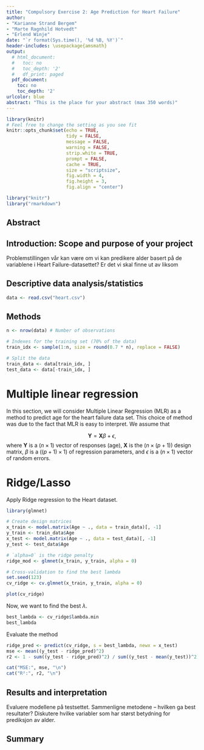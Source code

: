 ```yaml
---
title: "Compulsory Exercise 2: Age Prediction for Heart Failure"
author:
- "Karianne Strand Bergem"
- "Marte Ragnhild Hotvedt"
- "Erlend Winje"
date: "`r format(Sys.time(), '%d %B, %Y')`"
header-includes: \usepackage{amsmath}
output:
  # html_document:
  #   toc: no
  #   toc_depth: '2'
  #   df_print: paged
  pdf_document:
    toc: no
    toc_depth: '2'
urlcolor: blue
abstract: "This is the place for your abstract (max 350 words)"
---
```

  
```r
library(knitr)
# Feel free to change the setting as you see fit
knitr::opts_chunk$set(echo = TRUE,
                      tidy = FALSE,
                      message = FALSE,
                      warning = FALSE,
                      strip.white = TRUE,
                      prompt = FALSE,
                      cache = TRUE,
                      size = "scriptsize",
                      fig.width = 4,
                      fig.height = 3,
                      fig.align = "center")

```

```r
library("knitr")
library("rmarkdown")
```

<!--  Etc (load all packages needed). -->

## Abstract


## Introduction: Scope and purpose of your project
Problemstillingen vår kan være om vi kan predikere alder basert på de variablene i Heart Failure-datasettet? Er det vi skal finne ut av liksom


## Descriptive data analysis/statistics
```r
data <- read.csv("heart.csv")
```



## Methods
```r
n <- nrow(data) # Number of observations

# Indexes for the training set (70% of the data)
train_idx <- sample(1:n, size = round(0.7 * n), replace = FALSE)

# Split the data
train_data <- data[train_idx, ]
test_data <- data[-train_idx, ]
```

# Multiple linear regression

In this section, we will consider Multiple Linear Regression (MLR) as a method to predict age for the heart failure data set. This choice of method was due to the fact that MLR is easy to interpret. We assume that 

$$\mathbf{Y} = \mathbf{X}\beta + \epsilon,$$
where $\mathbf{Y}$ is a $(n \times 1)$ vector of responses (age), $\mathbf{X}$ is the $(n \times (p+1))$ design matrix, $\beta$ is a $((p+1) \times 1)$ of regression parameters, and $\epsilon$ is a $(n \times 1)$ vector of random errors. 

# Ridge/Lasso
Apply Ridge regression to the Heart dataset.
```r
library(glmnet)

# Create design matrices
x_train <- model.matrix(Age ~ ., data = train_data)[, -1]
y_train <- train_data$Age
x_test <- model.matrix(Age ~ ., data = test_data)[, -1]
y_test <- test_data$Age

# `alpha=0` is the ridge penalty
ridge_mod <- glmnet(x_train, y_train, alpha = 0)

# Cross-validation to find the best lambda
set.seed(123)
cv_ridge <- cv.glmnet(x_train, y_train, alpha = 0)

plot(cv_ridge)
```
Now, we want to find the best $\lambda$.
```r
best_lambda <- cv_ridge$lambda.min
best_lambda
```
Evaluate the method
```r
ridge_pred <- predict(cv_ridge, s = best_lambda, newx = x_test)
mse <- mean((y_test - ridge_pred)^2)
r2 <- 1 - sum((y_test - ridge_pred)^2) / sum((y_test - mean(y_test))^2)

cat("MSE:", mse, "\n")
cat("R²:", r2, "\n")
```

## Results and interpretation
Evaluere modellene på testsettet.
Sammenligne metodene – hvilken ga best resultater?
Diskutere hvilke variabler som har størst betydning for prediksjon av alder.


## Summary